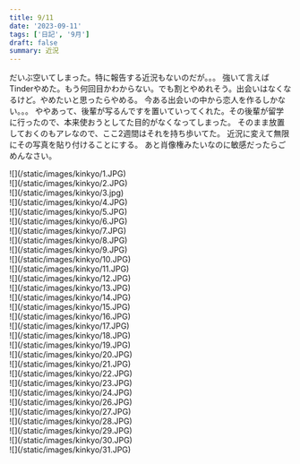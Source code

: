 ```yaml
---
title: 9/11
date: '2023-09-11'
tags: ['日記', '9月']
draft: false
summary: 近況
---
```

だいぶ空いてしまった。特に報告する近況もないのだが。。。
強いて言えばTinderやめた。もう何回目かわからない。でも割とやめれそう。出会いはなくなるけど。やめたいと思ったらやめる。
今ある出会いの中から恋人を作るしかない。。。
ややあって、後輩が写るんですを置いていってくれた。その後輩が留学に行ったので、本来使おうとしてた目的がなくなってしまった。
そのまま放置しておくのもアレなので、ここ2週間はそれを持ち歩いてた。
近況に変えて無限にその写真を貼り付けることにする。
あと肖像権みたいなのに敏感だったらごめんなさい。
<div class>
![](/static/images/kinkyo/1.JPG)
</div>
<div class>
![](/static/images/kinkyo/2.JPG)
</div>
<div class>
![](/static/images/kinkyo/3.jpg)
</div>
<div class>
![](/static/images/kinkyo/4.JPG)
</div>
<div class>
![](/static/images/kinkyo/5.JPG)
</div>
<div class>
![](/static/images/kinkyo/6.JPG)
</div>
<div class>
![](/static/images/kinkyo/7.JPG)
</div>
<div class>
![](/static/images/kinkyo/8.JPG)
</div>
<div class>
![](/static/images/kinkyo/9.JPG)
</div>
<div class>
![](/static/images/kinkyo/10.JPG)
</div>
<div class>
![](/static/images/kinkyo/11.JPG)
</div>
<div class>
![](/static/images/kinkyo/12.JPG)
</div>
<div class>
![](/static/images/kinkyo/13.JPG)
</div>
<div class>
![](/static/images/kinkyo/14.JPG)
</div>
<div class>
![](/static/images/kinkyo/15.JPG)
</div>
<div class>
![](/static/images/kinkyo/16.JPG)
</div>
<div class>
![](/static/images/kinkyo/17.JPG)
</div>
<div class>
![](/static/images/kinkyo/18.JPG)
</div>
<div class>
![](/static/images/kinkyo/19.JPG)
</div>
<div class>
![](/static/images/kinkyo/20.JPG)
</div>
<div class>
![](/static/images/kinkyo/21.JPG)
</div>
<div class>
![](/static/images/kinkyo/22.JPG)
</div>
<div class>
![](/static/images/kinkyo/23.JPG)
</div>
<div class>
![](/static/images/kinkyo/24.JPG)
</div>
<div class>
![](/static/images/kinkyo/26.JPG)
</div>
<div class>
![](/static/images/kinkyo/27.JPG)
</div>
<div class>
![](/static/images/kinkyo/28.JPG)
</div>
<div class>
![](/static/images/kinkyo/29.JPG)
</div>
<div class>
![](/static/images/kinkyo/30.JPG)
</div>
<div class>
![](/static/images/kinkyo/31.JPG)
</div>
